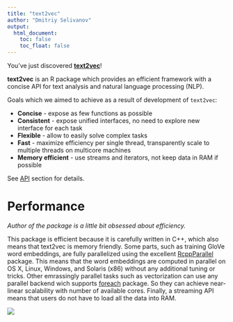 ```yaml
---
title: "text2vec"
author: "Dmitriy Selivanov"
output:
  html_document:
    toc: false
    toc_float: false
---
```

You've just discovered **[text2vec](https://github.com/dselivanov/text2vec)**!

**text2vec** is an R package which provides an efficient framework with a concise API for text analysis and natural language processing (NLP). 

Goals which we aimed to achieve as a result of development of `text2vec`:

* **Concise** - expose as few functions as possible
* **Consistent** - expose unified interfaces, no need to explore new interface for each task
* **Flexible** - allow to easily solve complex tasks
* **Fast** - maximize efficiency per single thread, transparently scale to multiple threads on multicore machines
* **Memory efficient** - use streams and iterators, not keep data in RAM if possible

See [API](api.html) section for details.

# Performance

*Author of the package is a little bit obsessed about efficiency.*

This package is efficient because it is carefully written in C++, which also means that text2vec is memory friendly. Some parts, such as training GloVe word embeddings, are fully parallelized using the excellent [RcppParallel](http://rcppcore.github.io/RcppParallel/) package. This means that the word embeddings are computed in parallel on OS X, Linux, Windows, and Solaris (x86) without any additional tuning or tricks.
Other emrassingly parallel tasks such as vectorization can use any parallel backend wich supports [foreach](https://cran.r-project.org/web/packages/foreach/index.html) package. So they can achieve near-linear scalability with number of available cores. 
Finally, a streaming API means that  users do not have to load all the data into RAM. 

<img src="images/htop.png" id="htop" class="pull-right"/>